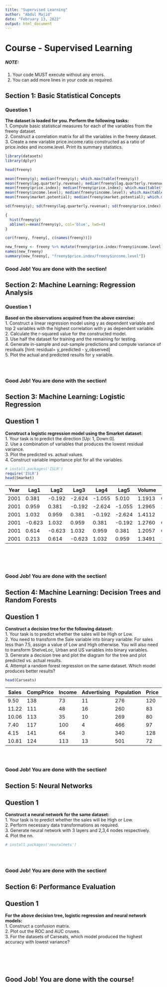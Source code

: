 ```yaml
---
title: "Supervised Learning"
author: "Abdul Majid"
date: "February 13, 2022"
output: html_document
---
```

# Course - Supervised Learning 

##### NOTE: 
1. Your code MUST execute without any errors. 
2. You can add more lines in your code as required.

## Section 1: Basic Statistical Concepts

### Question 1 
**The dataset is loaded for you. Perform the following tasks:**  
1. Compute basic statistical measures for each of the variables from the freeny dataset.  
2. Construct a correlation matrix for all the variables in the freeny dataset.  
3. Create a new variable price.income.ratio constructed as a ratio of price.index and income.level. Print its summary statistics.  


```r
library(datasets)
library(dplyr)
```


```r

head(freeny)

mean(freeny$y); median(freeny$y); which.max(table(freeny$y))
mean(freeny$lag.quarterly.revenue); median(freeny$lag.quarterly.revenue); which.max(table(freeny$lag.quarterly.revenue))
mean(freeny$price.index); median(freeny$price.index); which.max(table(freeny$price.index))
mean(freeny$income.level); median(freeny$income.level); which.max(table(freeny$income.level))
mean(freeny$market.potential); median(freeny$market.potential); which.max(table(freeny$market.potential))

sd(freeny$y); sd(freeny$lag.quarterly.revenue); sd(freeny$price.index); sd(freeny$income.level); sd(freeny$market.potential)

{
  hist(freeny$y)
  abline(v=mean(freeny$y), col='blue', lwd=4)
}

cor(freeny, freeny[, c(names(freeny))])

new_freeny <- freeny %>% mutate(freeny$price.index/freeny$income.level)
names(new_freeny)
summary(new_freeny[, "freeny$price.index/freeny$income.level"])

```


### Good Job! You are done with the section!

## Section 2: Machine Learning: Regression Analysis

### Question 1
**Based on the observations acquired from the above exercise:**  
1. Construct a linear regression model using y as dependent variable and top 2 variables with the highest correlation with y as dependent variable.  
2. Calculate the r-squared value for the constructed model.  
3. Use half the dataset for training and the remaining for testing.  
4. Generate in-sample and out-sample predictions and compute variance of residuals [hint: residual= y_predicted - y_observed]  
5. Plot the actual and predicted results for y variable.  


```R

```


```R

```


```R

```

### Good Job! You are done with the section!

## Section 3: Machine Learning: Logistic Regression

## Question 1  
**Construct a logistic regression model using the Smarket dataset:**  
1. Your task is to predict the direction [Up: 1, Down:0].  
2. Use a combination of variables that produces the lowest residual variance.  
3. Plot the predicted vs. actual values.  
4. Construct variable importance plot for all the variables.  


```R
# install.packages('ISLR')
require('ISLR')
head(Smarket)
```


<table>
<thead><tr><th scope=col>Year</th><th scope=col>Lag1</th><th scope=col>Lag2</th><th scope=col>Lag3</th><th scope=col>Lag4</th><th scope=col>Lag5</th><th scope=col>Volume</th><th scope=col>Today</th><th scope=col>Direction</th></tr></thead>
<tbody>
	<tr><td>2001  </td><td> 0.381</td><td>-0.192</td><td>-2.624</td><td>-1.055</td><td> 5.010</td><td>1.1913</td><td> 0.959</td><td>Up    </td></tr>
	<tr><td>2001  </td><td> 0.959</td><td> 0.381</td><td>-0.192</td><td>-2.624</td><td>-1.055</td><td>1.2965</td><td> 1.032</td><td>Up    </td></tr>
	<tr><td>2001  </td><td> 1.032</td><td> 0.959</td><td> 0.381</td><td>-0.192</td><td>-2.624</td><td>1.4112</td><td>-0.623</td><td>Down  </td></tr>
	<tr><td>2001  </td><td>-0.623</td><td> 1.032</td><td> 0.959</td><td> 0.381</td><td>-0.192</td><td>1.2760</td><td> 0.614</td><td>Up    </td></tr>
	<tr><td>2001  </td><td> 0.614</td><td>-0.623</td><td> 1.032</td><td> 0.959</td><td> 0.381</td><td>1.2057</td><td> 0.213</td><td>Up    </td></tr>
	<tr><td>2001  </td><td> 0.213</td><td> 0.614</td><td>-0.623</td><td> 1.032</td><td> 0.959</td><td>1.3491</td><td> 1.392</td><td>Up    </td></tr>
</tbody>
</table>




```R

```


```R

```


```R

```


```R

```


```R

```

### Good Job! You are done with the section!

## Section 4: Machine Learning: Decision Trees and Random Forests

## Question 1  
**Construct a decision tree for the following dataset:**  
1. Your task is to predict whether the sales will be High or Low.  
2. You need to transform the Sale variable into binary variable: For sales less than 7.5, assign a value of Low and High otherwise. You will also need to transform ShelveLoc, Urban and US variables into binary variables.    
3. Generate a decision tree and plot the diagram for the tree and plot predicted vs. actual results.  
4. Attempt a random forest regression on the same dataset. Which model produces better results?  


```R
head(Carseats)
```


<table>
<thead><tr><th scope=col>Sales</th><th scope=col>CompPrice</th><th scope=col>Income</th><th scope=col>Advertising</th><th scope=col>Population</th><th scope=col>Price</th><th scope=col>ShelveLoc</th><th scope=col>Age</th><th scope=col>Education</th><th scope=col>Urban</th><th scope=col>US</th></tr></thead>
<tbody>
	<tr><td> 9.50 </td><td>138   </td><td> 73   </td><td>11    </td><td>276   </td><td>120   </td><td>Bad   </td><td>42    </td><td>17    </td><td>Yes   </td><td>Yes   </td></tr>
	<tr><td>11.22 </td><td>111   </td><td> 48   </td><td>16    </td><td>260   </td><td> 83   </td><td>Good  </td><td>65    </td><td>10    </td><td>Yes   </td><td>Yes   </td></tr>
	<tr><td>10.06 </td><td>113   </td><td> 35   </td><td>10    </td><td>269   </td><td> 80   </td><td>Medium</td><td>59    </td><td>12    </td><td>Yes   </td><td>Yes   </td></tr>
	<tr><td> 7.40 </td><td>117   </td><td>100   </td><td> 4    </td><td>466   </td><td> 97   </td><td>Medium</td><td>55    </td><td>14    </td><td>Yes   </td><td>Yes   </td></tr>
	<tr><td> 4.15 </td><td>141   </td><td> 64   </td><td> 3    </td><td>340   </td><td>128   </td><td>Bad   </td><td>38    </td><td>13    </td><td>Yes   </td><td>No    </td></tr>
	<tr><td>10.81 </td><td>124   </td><td>113   </td><td>13    </td><td>501   </td><td> 72   </td><td>Bad   </td><td>78    </td><td>16    </td><td>No    </td><td>Yes   </td></tr>
</tbody>
</table>




```R

```


```R

```


```R

```

### Good Job! You are done with the section!

## Section 5: Neural Networks

## Question 1  
**Construct a neural network for the same dataset:**  
1. Your task is to predict whether the sales will be High or Low.  
2. Perform necessary data transformations as required.      
3. Generate neural network with 3 layers and 2,3,4 nodes respectively.    
4. Plot the nn.


```R
# install.packages('neuralnets')
```


```R

```


```R

```


```R

```

### Good Job! You are done with the section!

## Section 6: Performance Evaluation

## Question 1  
**For the above decision tree, logistic regression and neural network models:**  
1. Construct a confusion matrix.  
2. Plot out the ROC and AUC cruves.   
3. For the datasets of Carseats, which model produced the highest accuracy with lowest variance?  


```R

```


```R

```


```R

```


```R

```


```R

```

## Good Job! You are done with the course!
